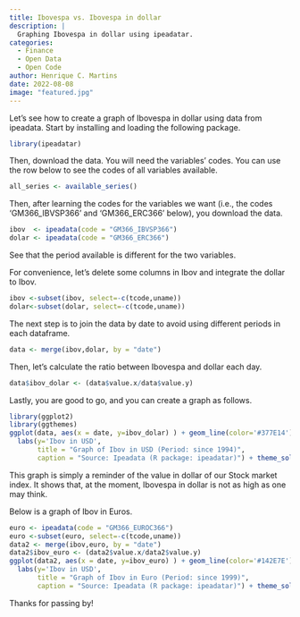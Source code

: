 ```yaml
---
title: Ibovespa vs. Ibovespa in dollar
description: |
  Graphing Ibovespa in dollar using ipeadatar.
categories:
  - Finance
  - Open Data
  - Open Code
author: Henrique C. Martins
date: 2022-08-08
image: "featured.jpg"
---
```



Let's see how to create a graph of Ibovespa in dollar using data from ipeadata. Start by installing and loading the following package. 

```r
library(ipeadatar)
```    


Then, download the data. You will need the variables' codes. You can use the row below to see the codes of all variables available.

```r
all_series <- available_series()
```    


Then, after learning the codes for the variables we want (i.e., the codes 'GM366_IBVSP366' and 'GM366_ERC366' below), you download the data.   

```r
ibov  <- ipeadata(code = "GM366_IBVSP366")
dolar <- ipeadata(code = "GM366_ERC366")
```

    
See that the period available is different for the two variables.

For convenience, let's delete some columns in Ibov and integrate the dollar to Ibov. 

```r
ibov <-subset(ibov, select=-c(tcode,uname))
dolar<-subset(dolar, select=-c(tcode,uname))
```

The next step is to join the data by date to avoid using different periods in each dataframe.

```r
data <- merge(ibov,dolar, by = "date")
```


Then, let's calculate the ratio between Ibovespa and dollar each day.     

```r
data$ibov_dolar <- (data$value.x/data$value.y)
```
    
Lastly, you are good to go, and you can create a graph as follows.


```r
library(ggplot2)
library(ggthemes)
ggplot(data, aes(x = date, y=ibov_dolar) ) + geom_line(color='#377E14') +  
  labs(y='Ibov in USD', 
       title = "Graph of Ibov in USD (Period: since 1994)",
       caption = "Source: Ipeadata (R package: ipeadatar)") + theme_solarized()

```


This graph is simply a reminder of the value in dollar of our Stock market index. It shows that, at the moment, Ibovespa in dollar is not as high as one may think.


Below is a graph of Ibov in Euros.

```r
euro <- ipeadata(code = "GM366_EUROC366")
euro <-subset(euro, select=-c(tcode,uname))
data2 <- merge(ibov,euro, by = "date")
data2$ibov_euro <- (data2$value.x/data2$value.y)
ggplot(data2, aes(x = date, y=ibov_euro) ) + geom_line(color='#142E7E') +  
  labs(y='Ibov in USD', 
       title = "Graph of Ibov in Euro (Period: since 1999)",
       caption = "Source: Ipeadata (R package: ipeadatar)") + theme_solarized()

```


Thanks for passing by!



